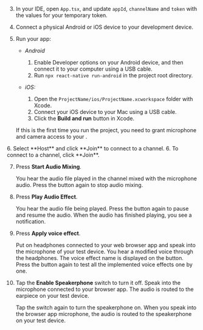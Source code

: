 <PlatformWrapper platform="react-native">

3. In your IDE, open `App.tsx`, and update `appId`, `channelName` and `token` with the values for your temporary token.

4. Connect a physical Android or iOS device to your development device.

5. Run your app:

    - *Android*
        1. Enable Developer options on your Android device, and then connect it to your computer using a USB cable.
        1. Run `npx react-native run-android` in the project root directory.

    - *iOS:*
        1. Open the `ProjectName/ios/ProjectName.xcworkspace` folder with Xcode.
        1. Connect your iOS device to your Mac using a USB cable.
        1. Click the **Build and run** button in Xcode.

    If this is the first time you run the project, you need to grant microphone and camera access to your <Vpl k="CLIENT"/>.

<ProductWrapper product="interactive-live-streaming, broadcast-streaming">
6. Select **Host** and click **Join** to connect to a channel.
</ProductWrapper>

<ProductWrapper notAllowed="interactive-live-streaming, broadcast-streaming">
6. To connect to a channel, click **Join**.
</ProductWrapper>

7. Press **Start Audio Mixing**.

    You hear the audio file played in the channel mixed with the microphone audio. Press the button again to stop audio mixing.

8. Press **Play Audio Effect**.

    You hear the audio file being played. Press the button again to pause and resume the audio. When the audio has finished playing, you see a notification.

9. Press **Apply voice effect**. 

    Put on headphones connected to your web browser app and speak into the microphone of your test device. You hear a modified voice through the headphones. The voice effect name is displayed on the button. Press the button again to test all the implemented voice effects one by one.

10. Tap the **Enable Speakerphone** switch to turn it off. Speak into the microphone connected to your browser app. The audio is routed to the earpiece on your test device. 

    Tap the switch again to turn the speakerphone on. When you speak into the browser app microphone, the audio is routed to the speakerphone on your test device.

</PlatformWrapper>
